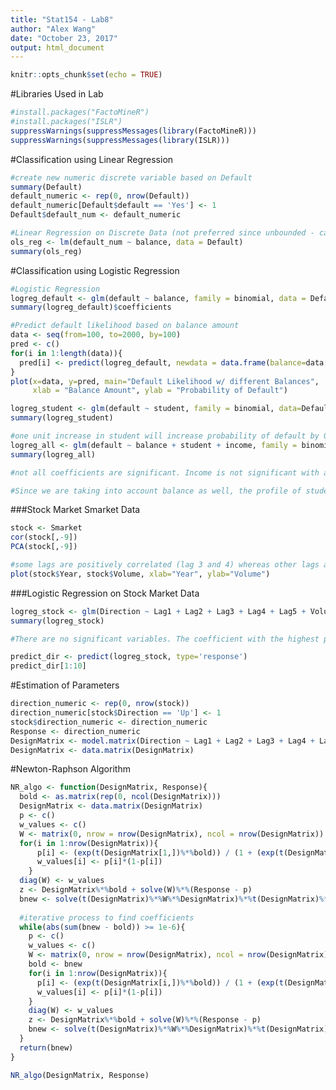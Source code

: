```yaml
---
title: "Stat154 - Lab8"
author: "Alex Wang"
date: "October 23, 2017"
output: html_document
---
```


```r
knitr::opts_chunk$set(echo = TRUE)
```

#Libraries Used in Lab

```r

#install.packages("FactoMineR")
#install.packages("ISLR")
suppressWarnings(suppressMessages(library(FactoMineR)))
suppressWarnings(suppressMessages(library(ISLR)))

```

#Classification using Linear Regression

```r

#create new numeric discrete variable based on Default
summary(Default)
default_numeric <- rep(0, nrow(Default))
default_numeric[Default$default == 'Yes'] <- 1
Default$default_num <- default_numeric

#Linear Regression on Discrete Data (not preferred since unbounded - can go beyond [0,1])
ols_reg <- lm(default_num ~ balance, data = Default)
summary(ols_reg)

```

#Classification using Logistic Regression

```r

#Logistic Regression
logreg_default <- glm(default ~ balance, family = binomial, data = Default)
summary(logreg_default)$coefficients

#Predict default likelihood based on balance amount
data <- seq(from=100, to=2000, by=100)
pred <- c()
for(i in 1:length(data)){
  pred[i] <- predict(logreg_default, newdata = data.frame(balance=data[i]), type='response')
}
plot(x=data, y=pred, main="Default Likelihood w/ different Balances",
     xlab = "Balance Amount", ylab = "Probability of Default")

```

```r

logreg_student <- glm(default ~ student, family = binomial, data=Default)
summary(logreg_student)

#one unit increase in student will increase probability of default by 0.404
logreg_all <- glm(default ~ balance + student + income, family = binomial, data=Default)
summary(logreg_all)

#not all coefficients are significant. Income is not significant with a p-value of 0.7

#Since we are taking into account balance as well, the profile of students with large balances could be offsetting the positive relationship and that the increase in students based on the data could bring the probability of default (based on this demographic)

```

###Stock Market Smarket Data

```r

stock <- Smarket
cor(stock[,-9])
PCA(stock[,-9])

#some lags are positively correlated (lag 3 and 4) whereas other lags are negatively correlated (lag 1, 2 and 5) There is a high degree of negative correlation between today's and yesterday's return.
plot(stock$Year, stock$Volume, xlab="Year", ylab="Volume")


```

###Logistic Regression on Stock Market Data

```r

logreg_stock <- glm(Direction ~ Lag1 + Lag2 + Lag3 + Lag4 + Lag5 + Volume, family = binomial, data=stock)
summary(logreg_stock)

#There are no significant variables. The coefficient with the highest pvalue is the Lag1 coefficient at 0.145. The sign for Lag1 is negative, suggesting that there is a negative correlation with the direction of the stock (i.e. for every unit Lag1 is up by, it decreases the probability of an up direction by 0.07)

predict_dir <- predict(logreg_stock, type='response')
predict_dir[1:10]

```

#Estimation of Parameters

```r

direction_numeric <- rep(0, nrow(stock))
direction_numeric[stock$Direction == 'Up'] <- 1
stock$direction_numeric <- direction_numeric
Response <- direction_numeric
DesignMatrix <- model.matrix(Direction ~ Lag1 + Lag2 + Lag3 + Lag4 + Lag5 + Volume, data=stock)
DesignMatrix <- data.matrix(DesignMatrix)

```

#Newton-Raphson Algorithm

```r

NR_algo <- function(DesignMatrix, Response){
  bold <- as.matrix(rep(0, ncol(DesignMatrix)))
  DesignMatrix <- data.matrix(DesignMatrix)
  p <- c()
  w_values <- c()
  W <- matrix(0, nrow = nrow(DesignMatrix), ncol = nrow(DesignMatrix))
  for(i in 1:nrow(DesignMatrix)){
      p[i] <- (exp(t(DesignMatrix[1,])%*%bold)) / (1 + (exp(t(DesignMatrix[1,])%*%bold)))
      w_values[i] <- p[i]*(1-p[i])
    }
  diag(W) <- w_values
  z <- DesignMatrix%*%bold + solve(W)%*%(Response - p)
  bnew <- solve(t(DesignMatrix)%*%W%*%DesignMatrix)%*%t(DesignMatrix)%*%W%*%z
  
  #iterative process to find coefficients
  while(abs(sum(bnew - bold)) >= 1e-6){
    p <- c()
    w_values <- c()
    W <- matrix(0, nrow = nrow(DesignMatrix), ncol = nrow(DesignMatrix))
    bold <- bnew
    for(i in 1:nrow(DesignMatrix)){
      p[i] <- (exp(t(DesignMatrix[i,])%*%bold)) / (1 + (exp(t(DesignMatrix[i,])%*%bold)))
      w_values[i] <- p[i]*(1-p[i])
    }
    diag(W) <- w_values
    z <- DesignMatrix%*%bold + solve(W)%*%(Response - p)
    bnew <- solve(t(DesignMatrix)%*%W%*%DesignMatrix)%*%t(DesignMatrix)%*%W%*%z
  }
  return(bnew)
}

NR_algo(DesignMatrix, Response)

```